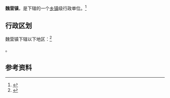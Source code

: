 {{中国乡级行政区|32/13/24/103/000}}

'''魏营镇'''，是{{PRC admin/fullname|32/13/24/103/000|3}}下辖的一个[[乡镇|乡镇]]级行政单位。<ref>{{PRC admin/ref sgc|{{PRC admin/parent|32/13/24/103/000}}}}</ref>

== 行政区划 ==

魏营镇下辖以下地区：<ref>{{PRC admin/ref sgc|32/13/24/103/000}}</ref>

{{PRC admin/children|32/13/24/103/000}}。

== 参考资料 ==

{{reflist}}

{{PRC admin/navcat|32/13/24/103/000}}
{{江苏行政区划小作品}}